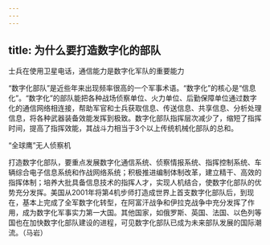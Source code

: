 ```yaml
---
---
---
```

title: 为什么要打造数字化的部队
---




士兵在使用卫星电话，通信能力是数字化军队的重要能力



“数字化部队”是近些年来出现频率很高的一个军事术语。“数字化”的核心是“信息化”。“数字化”的部队能把各种战场侦察单位、火力单位、后勤保障单位通过数字化的通信网络相连接，帮助军官和士兵获取信息、传送信息、共享信息、分析处理信息，将各种武器装备效能发挥到极致。数字化部队指挥层次减少了，缩短了指挥时间，提高了指挥效能，其战斗力相当于3个以上传统机械化部队的总和。

“全球鹰”无人侦察机



打造数字化部队，要重点发展数字化通信系统、侦察情报系统、指挥控制系统、车辆综合电子信息系统和作战网络系统；积极推进编制体制改革，建立精干、高效的指挥体制；培养大批具备信息技术的指挥人才，实现人机结合，使数字化部队的优势充分发挥。美国从2001年将第4机步师打造成世界上首支数字化部队后，到现在，基本上完成了全军数字化转型，在阿富汗战争和伊拉克战争中充分发挥了作用，成为数字化军事实力第一大国。其他国家，如俄罗斯、英国、法国、以色列等国也在加快数字化部队建设的进程，可见数字化部队已成为未来部队发展的国际潮流。（马岩）